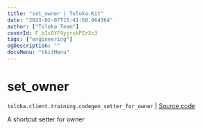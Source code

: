 ```yaml
---
title: "set_owner | Toloka-Kit"
date: "2023-02-07T15:41:50.064364"
author: ["Toloka Team"]
coverId: F_bIcOYF9yjrxkPZrXc3
tags: ["engineering"]
ogDescription: ""
docsMenu: "tkitMenu"
---
```


# set_owner
`toloka.client.training.codegen_setter_for_owner` | [Source code](https://github.com/Toloka/toloka-kit/blob/v1.1.3/src/client/training.py#L0)

A shortcut setter for owner